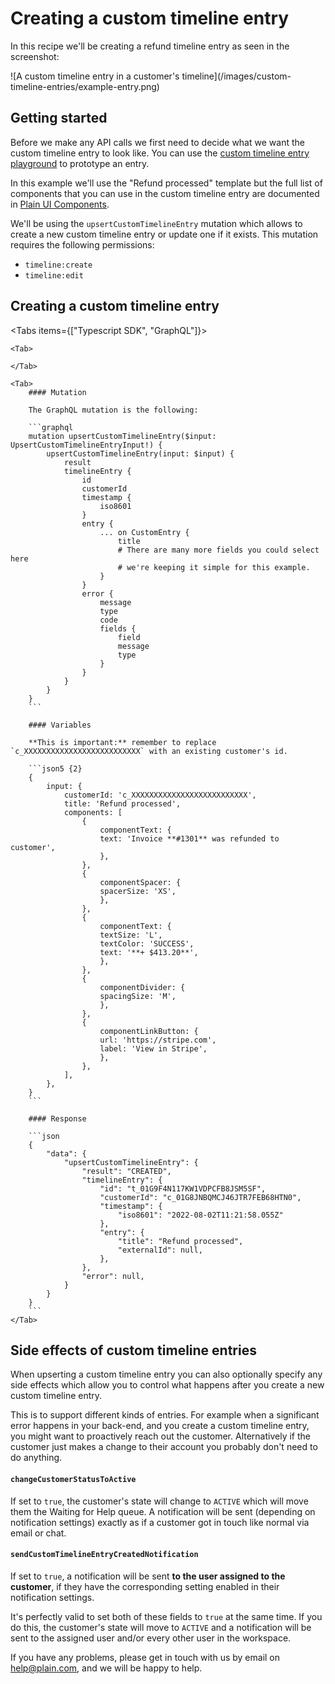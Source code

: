 
# Creating a custom timeline entry

In this recipe we'll be creating a refund timeline entry as seen in the screenshot:

<ImageContainer>
  ![A custom timeline entry in a customer's
  timeline](/images/custom-timeline-entries/example-entry.png)
</ImageContainer>

## Getting started

Before we make any API calls we first need to decide what we want the custom timeline entry to look like. You can use the [custom timeline entry playground](https://app.plain.com/developer/custom-timeline-entry-playground/) to prototype an entry.

In this example we'll use the "Refund processed" template but the full list of components that you can use in the custom timeline entry are documented in [Plain UI Components](/ui-components).

We'll be using the `upsertCustomTimelineEntry` mutation which allows to create a new custom timeline entry or update one if it exists.
This mutation requires the following permissions:

- `timeline:create`
- `timeline:edit`

## Creating a custom timeline entry

<Tabs items={["Typescript SDK", "GraphQL"]}>

    <Tab>

    </Tab>

    <Tab>
        #### Mutation

        The GraphQL mutation is the following:

        ```graphql
        mutation upsertCustomTimelineEntry($input: UpsertCustomTimelineEntryInput!) {
            upsertCustomTimelineEntry(input: $input) {
                result
                timelineEntry {
                    id
                    customerId
                    timestamp {
                        iso8601
                    }
                    entry {
                        ... on CustomEntry {
                            title
                            # There are many more fields you could select here
                            # we're keeping it simple for this example.
                        }
                    }
                    error {
                        message
                        type
                        code
                        fields {
                            field
                            message
                            type
                        }
                    }
                }
            }
        }
        ```

        #### Variables

        **This is important:** remember to replace `c_XXXXXXXXXXXXXXXXXXXXXXXXXX` with an existing customer's id.

        ```json5 {2}
        {
            input: {
                customerId: 'c_XXXXXXXXXXXXXXXXXXXXXXXXXX',
                title: 'Refund processed',
                components: [
                    {
                        componentText: {
                        text: 'Invoice **#1301** was refunded to customer',
                        },
                    },
                    {
                        componentSpacer: {
                        spacerSize: 'XS',
                        },
                    },
                    {
                        componentText: {
                        textSize: 'L',
                        textColor: 'SUCCESS',
                        text: '**+ $413.20**',
                        },
                    },
                    {
                        componentDivider: {
                        spacingSize: 'M',
                        },
                    },
                    {
                        componentLinkButton: {
                        url: 'https://stripe.com',
                        label: 'View in Stripe',
                        },
                    },
                ],
            },
        }
        ```

        #### Response

        ```json
        {
            "data": {
                "upsertCustomTimelineEntry": {
                    "result": "CREATED",
                    "timelineEntry": {
                        "id": "t_01G9F4N117KW1VDPCFB8JSM5SF",
                        "customerId": "c_01G8JNBQMCJ46JTR7FEB68HTN0",
                        "timestamp": {
                            "iso8601": "2022-08-02T11:21:58.055Z"
                        },
                        "entry": {
                            "title": "Refund processed",
                            "externalId": null,
                        },
                    },
                    "error": null,
                }
            }
        }
        ```
    </Tab>

</Tabs>

## Side effects of custom timeline entries

When upserting a custom timeline entry you can also optionally specify any side effects which allow you to control what happens after you create a new custom timeline entry.

This is to support different kinds of entries. For example when a significant error happens in your back-end, and you create a custom timeline entry, you might want to proactively reach out the customer. Alternatively if the customer just makes a change to their account you probably don't need to do anything.

#### `changeCustomerStatusToActive`

If set to `true`, the customer's state will change to `ACTIVE` which will move them the Waiting for Help queue. A notification will be sent (depending on notification settings) exactly as if a customer got in touch like normal via email or chat.

#### `sendCustomTimelineEntryCreatedNotification`

If set to `true`, a notification will be sent **to the user assigned to the customer**, if they have the corresponding setting enabled in their notification settings.

<Callout type="info" emoji="💁‍♂️">

It's perfectly valid to set both of these fields to `true` at the same time. If you do this, the customer's state will move to `ACTIVE` and a notification will be sent to the assigned user and/or every other user in the workspace.

</Callout>

If you have any problems, please get in touch with us by email on
[help@plain.com](mailto:help@plain.com), and we will be happy to help.
